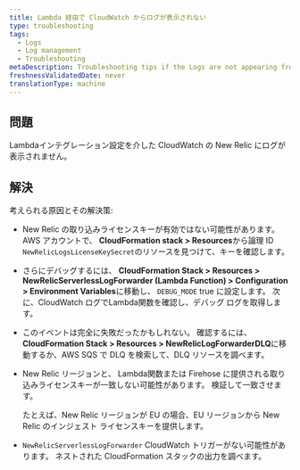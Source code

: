 ```yaml
---
title: Lambda 経由で CloudWatch からログが表示されない
type: troubleshooting
tags:
  - Logs
  - Log management
  - Troubleshooting
metaDescription: Troubleshooting tips if the Logs are not appearing from CloudWatch via Lambda.
freshnessValidatedDate: never
translationType: machine
---
```


## 問題

Lambdaインテグレーション設定を介した CloudWatch の New Relic にログが表示されません。

## 解決

考えられる原因とその解決策:

* New Relic の取り込みライセンスキーが有効ではない可能性があります。 AWS アカウントで、 <DNT>**CloudFormation stack &gt; Resources**</DNT>から論理 ID `NewRelicLogsLicenseKeySecret`のリソースを見つけて、キーを確認します。

* さらにデバッグするには、 <DNT>**CloudFormation Stack &gt; Resources &gt; NewRelicServerlessLogForwarder (Lambda Function) &gt; Configuration &gt; Environment Variables**</DNT>に移動し、 `DEBUG_MODE` true に設定します。 次に、CloudWatch ログでLambda関数を確認し、デバッグ ログを取得します。

* このイベントは完全に失敗だったかもしれない。 確認するには、 <DNT>**CloudFormation Stack &gt; Resources &gt; NewRelicLogForwarderDLQ**</DNT>に移動するか、AWS SQS で DLQ を検索して、DLQ リソースを調べます。

* New Relic リージョンと、 Lambda関数または Firehose に提供される取り込みライセンスキーが一致しない可能性があります。 検証して一致させます。

  たとえば、New Relic リージョンが EU の場合、EU リージョンから New Relic のインジェスト ライセンスキーを提供します。

* `NewRelicServerlessLogForwarder` CloudWatch トリガーがない可能性があります。 ネストされた CloudFormation スタックの出力を調べます。